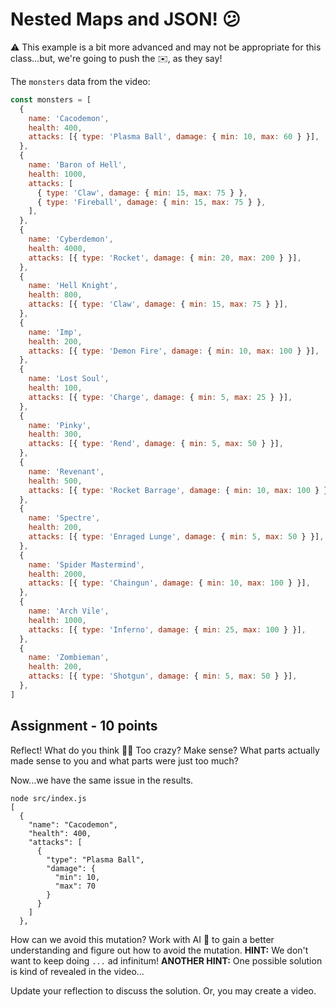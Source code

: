 
# Nested Maps and JSON! 😕

<Lead>
  ⚠️ This example is a bit more advanced and may not be appropriate for this class...but, we're
  going to push the ✉️, as they say!
</Lead>

<YouTubeEmbed videoId="plIn3apR8CY" height={400} />

The `monsters` data from the video:

```js
const monsters = [
  {
    name: 'Cacodemon',
    health: 400,
    attacks: [{ type: 'Plasma Ball', damage: { min: 10, max: 60 } }],
  },
  {
    name: 'Baron of Hell',
    health: 1000,
    attacks: [
      { type: 'Claw', damage: { min: 15, max: 75 } },
      { type: 'Fireball', damage: { min: 15, max: 75 } },
    ],
  },
  {
    name: 'Cyberdemon',
    health: 4000,
    attacks: [{ type: 'Rocket', damage: { min: 20, max: 200 } }],
  },
  {
    name: 'Hell Knight',
    health: 800,
    attacks: [{ type: 'Claw', damage: { min: 15, max: 75 } }],
  },
  {
    name: 'Imp',
    health: 200,
    attacks: [{ type: 'Demon Fire', damage: { min: 10, max: 100 } }],
  },
  {
    name: 'Lost Soul',
    health: 100,
    attacks: [{ type: 'Charge', damage: { min: 5, max: 25 } }],
  },
  {
    name: 'Pinky',
    health: 300,
    attacks: [{ type: 'Rend', damage: { min: 5, max: 50 } }],
  },
  {
    name: 'Revenant',
    health: 500,
    attacks: [{ type: 'Rocket Barrage', damage: { min: 10, max: 100 } }],
  },
  {
    name: 'Spectre',
    health: 200,
    attacks: [{ type: 'Enraged Lunge', damage: { min: 5, max: 50 } }],
  },
  {
    name: 'Spider Mastermind',
    health: 2000,
    attacks: [{ type: 'Chaingun', damage: { min: 10, max: 100 } }],
  },
  {
    name: 'Arch Vile',
    health: 1000,
    attacks: [{ type: 'Inferno', damage: { min: 25, max: 100 } }],
  },
  {
    name: 'Zombieman',
    health: 200,
    attacks: [{ type: 'Shotgun', damage: { min: 5, max: 50 } }],
  },
]
```

## Assignment - 10 points

Reflect! What do you think 🤔❔ Too crazy? Make sense? What parts actually made sense to you and what parts were just too much?

Now...we have the same issue in the results.

```shell
node src/index.js
[
  {
    "name": "Cacodemon",
    "health": 400,
    "attacks": [
      {
        "type": "Plasma Ball",
        "damage": {
          "min": 10,
          "max": 70
        }
      }
    ]
  },
```

How can we avoid this mutation? Work with AI 🤖 to gain a better understanding and figure out how to avoid the mutation. **HINT:** We don't want to keep doing `...` ad infinitum! **ANOTHER HINT:** One possible solution is kind of revealed in the video...

Update your reflection to discuss the solution. Or, you may create a video.
